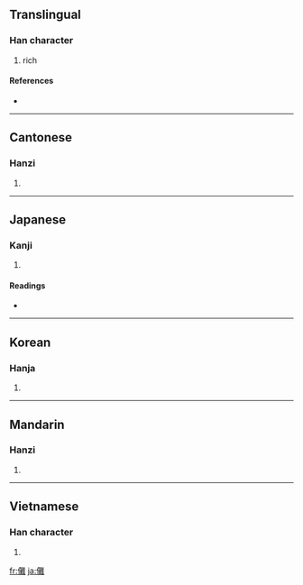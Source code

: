 {{also|傩}}
==Translingual==

===Han character===
{{Han char|rn=9|rad=人|as=19|sn=21|four=2021<sub>4</sub>|canj=人廿人土 (OTOG)}}

# rich

====References====
* {{Han ref|kx=0121.420|dkj=01317|dj=0257.060|hdz=10238.160|uh=513A|ud=20794|bh=F5C0|bd=62912}}

----

==Cantonese==

===Hanzi===
{{yue-hanzi|jyut=|y=no4|sim=傩}}

# {{defn|Cantonese|sort=人19}}

----

==Japanese==

===Kanji===
{{ja-kanji|grade=|rs=人19}}

# {{defn|Japanese}}

====Readings====
* {{ja-readings|on=[[だ]] (da), [[な]] (na)|kun=[[おにやらい]] (oniyarai)}}

----

==Korean==

===Hanja===
{{ko-hanja|hangeul=나|rv=na|mr=na}}

# {{defn|Korean|sort=人19}}

----

==Mandarin==

===Hanzi===
{{cmn-hanzi|sim=傩|pin=[[nuó]] ([[nuo2]])|wg=no<sup>2</sup>}}

# {{defn|Mandarin|sort=人19}}

----

==Vietnamese==

===Han character===
{{vi-hantu|[[na]]|rs=人19}}

# {{defn|Vietnamese|sort=人19}}

[[fr:儺]]
[[ja:儺]]